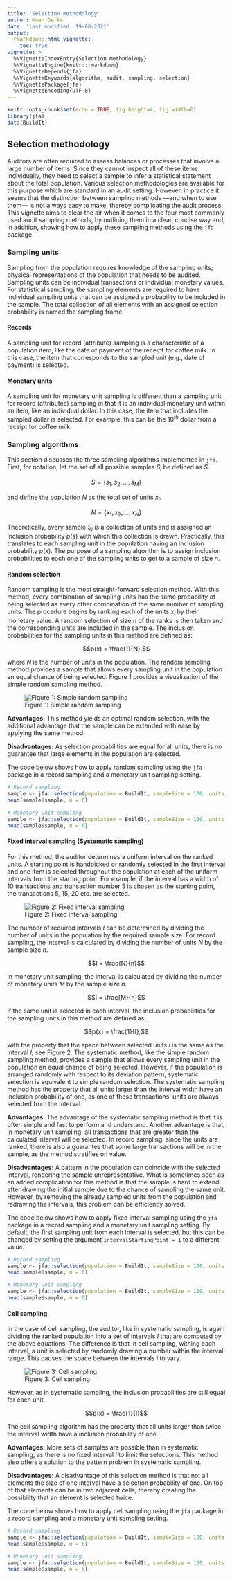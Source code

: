 ```yaml
---
title: 'Selection methodology'
author: Koen Derks
date: 'last modified: 19-08-2021'
output: 
  rmarkdown::html_vignette:
    toc: true
vignette: >
  %\VignetteIndexEntry{Selection methodology}
  %\VignetteEngine{knitr::rmarkdown}
  %\VignetteDepends{jfa}
  %\VignetteKeywords{algorithm, audit, sampling, selection}
  %\VignettePackage{jfa}
  %\VignetteEncoding{UTF-8}
---
```


```r
knitr::opts_chunk$set(echo = TRUE, fig.height=4, fig.width=6)
library(jfa)
data(BuildIt)
```

## Selection methodology

Auditors are often required to assess balances or processes that involve a large number of items. Since they cannot inspect all of these items individually, they need to select a sample to infer a statistical statement about the total population. Various selection methodologies are available for this purpose which are standard in an audit setting. However, in practice it seems that the distinction between sampling methods ---and when to use them--- is not always easy to make, thereby complicating the audit process. This vignette aims to clear the air when it comes to the four most commonly used audit sampling methods, by outlining them in a clear, concise way and, in addition, showing how to apply these sampling methods using the `jfa` package.

### Sampling units

Sampling from the population requires knowledge of the sampling units; physical representations of the population that needs to be audited. Sampling units can be individual transactions or individual monetary values. For statistical sampling, the sampling elements are required to have individual sampling units that can be assigned a probability to be included in the sample. The total collection of all elements with an assigned selection probability is named the sampling frame.

#### Records

A sampling unit for record (attribute) sampling is a characteristic of a population item, like the date of payment of the receipt for coffee milk. In this case, the item that corresponds to the sampled unit (e.g., date of payment) is selected.

#### Monetary units

A sampling unit for monetary unit sampling is different than a sampling unit for record (attributes) sampling in that it is an individual monetary unit within an item, like an individual dollar. In this case, the item that includes the sampled dollar is selected. For example, this can be the 10$^{th}$ dollar from a receipt for coffee milk. 

### Sampling algorithms

This section discusses the three sampling algorithms implemented in `jfa`. First, for notation, let the set of all possible samples $S_i$ be defined as $S$.

$$S = \{s_1, s_2,\dots,s_M\}$$

and define the population $N$ as the total set of units $x_i$.

$$N = \{x_1, x_2, \dots, x_N\}$$

Theoretically, every sample $S_i$ is a collection of units and is assigned an inclusion probability $p(s)$ with which this collection is drawn. Practically, this translates to each sampling unit in the population having an inclusion probability $p(x)$. The purpose of a sampling algorithm is to assign inclusion probabilities to each one of the sampling units to get to a sample of size $n$.

#### Random selection

Random sampling is the most straight-forward selection method. With this method, every combination of sampling units has the same probability of being selected as every other combination of the same number of sampling units. The procedure begins by ranking each of the units $x_i$ by their monetary value. A random selection of size $n$ of the ranks is then taken and the corresponding units are included in the sample. The inclusion probabilities for the sampling units in this method are defined as:

$$p(x) = \frac{1}{N},$$

where $N$ is the number of units in the population. The random sampling method provides a sample that allows every sampling unit in the population an equal chance of being selected. Figure 1 provides a visualization of the simple random sampling method.

![Figure 1: Simple random sampling](img/randomSampling.png)

**Advantages:** This method yields an optimal random selection, with the additional advantage that the sample can be extended with ease by applying the same method.

**Disadvantages:** As selection probabilities are equal for all units, there is no guarantee that large elements in the population are selected.

The code below shows how to apply random sampling using the `jfa` package in a record sampling and a monetary unit sampling setting.

```r
# Record sampling
sample <- jfa::selection(population = BuildIt, sampleSize = 100, units = 'records', algorithm = 'random')
head(sample$sample, n = 6)
```

```r
# Monetary unit sampling
sample <- jfa::selection(population = BuildIt, sampleSize = 100, units = 'mus', algorithm = 'random', bookValues = 'bookValue')
head(sample$sample, n = 6)
```

#### Fixed interval sampling (Systematic sampling)

For this method, the auditor determines a uniform interval on the ranked units. A starting point is handpicked or randomly selected in the first interval and one item is selected throughout the population at each of the uniform intervals from the starting point. For example, if the interval has a width of 10 transactions and transaction number 5 is chosen as the starting point, the transactions 5, 15, 20 etc. are selected.

![Figure 2: Fixed interval sampling](img/fixedIntervalSampling.png)

The number of required intervals $I$ can be determined by dividing the number of units in the population by the required sample size. For record sampling, the interval is calculated by dividing the number of units $N$ by the sample size $n$.

$$I = \frac{N}{n}$$

In monetary unit sampling, the interval is calculated by dividing the number of monetary units $M$ by the sample size $n$.

$$I = \frac{M}{n}$$

If the same unit is selected in each interval, the inclusion probabilities for the sampling units in this method are defined as:

$$p(x) = \frac{1}{I},$$

with the property that the space between selected units $i$ is the same as the interval $I$, see Figure 2. The systematic method, like the simple random sampling method, provides a sample that allows every sampling unit in the population an equal chance of being selected. However, if the population is arranged randomly with respect to its deviation pattern, systematic selection is equivalent to simple random selection. The systematic sampling method has the property that all units larger than the interval width have an inclusion probability of one, as one of these transactions' units are always selected from the interval.

**Advantages:** The advantage of the systematic sampling method is that it is often simple and fast to perform and understand. Another advantage is that, in monetary unit sampling, all transactions that are greater than the calculated interval will be selected. In record sampling, since the units are ranked, there is also a guarantee that some large transactions will be in the sample, as the method stratifies on value.

**Disadvantages:** A pattern in the population can coincide with the selected interval, rendering the sample unrepresentative. What is sometimes seen as an added complication for this method is that the sample is hard to extend after drawing the initial sample due to the chance of sampling the same unit. However, by removing the already sampled units from the population and redrawing the intervals, this problem can be efficiently solved.

The code below shows how to apply fixed interval sampling using the `jfa` package in a record sampling and a monetary unit sampling setting. By default, the first sampling unit from each interval is selected, but this can be changed by setting the argument `intervalStartingPoint = 1` to a different value.

```r
# Record sampling
sample <- jfa::selection(population = BuildIt, sampleSize = 100, units = 'records', algorithm = 'interval', intervalStartingPoint = 1)
head(sample$sample, n = 6)
```

```r
# Monetary unit sampling
sample <- jfa::selection(population = BuildIt, sampleSize = 100, units = 'mus', algorithm = 'interval', bookValues = 'bookValue', intervalStartingPoint = 1)
head(sample$sample, n = 6)
```

#### Cell sampling

In the case of cell sampling, the auditor, like in systematic sampling, is again dividing the ranked population into a set of intervals $I$ that are computed by the above equations. The difference is that in cell sampling, withing each interval, a unit is selected by randomly drawing a number within the interval range. This causes the space between the intervals $i$ to vary. 

![Figure 3: Cell sampling](img/cellSampling.png)

However, as in systematic sampling, the inclusion probabilities are still equal for each unit.

$$p(x) = \frac{1}{I}$$

The cell sampling algorithm has the property that all units larger than twice the interval width have a inclusion probability of one.

**Advantages:** More sets of samples are possible than in systematic sampling, as there is no fixed interval $i$ to limit the selections. This method also offers a solution to the pattern problem in systematic sampling.

**Disadvantages:** A disadvantage of this selection method is that not all elements the size of one interval have a selection probability of one. On top of that elements can be in two adjacent cells, thereby creating the possibility that an element is selected twice.

The code below shows how to apply cell sampling using the `jfa` package in a record sampling and a monetary unit sampling setting.

```r
# Record sampling
sample <- jfa::selection(population = BuildIt, sampleSize = 100, units = 'records', algorithm = 'cell')
head(sample$sample, n = 6)
```

```r
# Monetary unit sampling
sample <- jfa::selection(population = BuildIt, sampleSize = 100, units = 'mus', algorithm = 'cell', bookValues = 'bookValue')
head(sample$sample, n = 6)
```